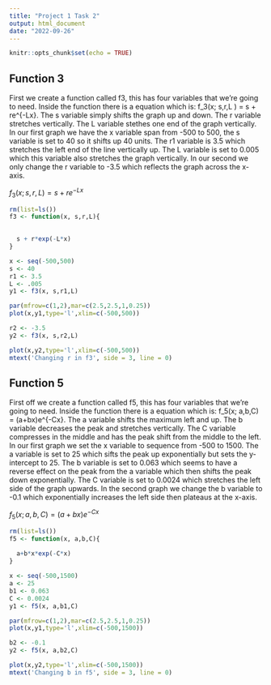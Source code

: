 ```yaml
---
title: "Project 1 Task 2"
output: html_document
date: "2022-09-26"
---
```


```r
knitr::opts_chunk$set(echo = TRUE)
```

## Function 3

First we create a function called f3, this has four variables that we're going to need. Inside the function there is a equation which is:
f_3(x; s,r,L ) = s + re^{-Lx}. The s variable simply shifts the graph up and down. The r variable stretches vertically. The L variable stethes one end of the graph vertically. In our first graph we have the x variable span from -500 to 500, the s variable is set to 40 so it shifts up 40 units. The r1 variable is 3.5 which stretches the left end of the line vertically up. The L variable is set to 0.005 which this variable also stretches the graph vertically. In our second we only change the r variable to -3.5 which reflects the graph across the x-axis.

$f_3(x; s,r,L ) = s + re^{-Lx}$
```r
rm(list=ls())
f3 <- function(x, s,r,L){

  
  s + r*exp(-L*x)
}

x <- seq(-500,500)
s <- 40
r1 <- 3.5
L <- .005
y1 <- f3(x, s,r1,L)

par(mfrow=c(1,2),mar=c(2.5,2.5,1,0.25))
plot(x,y1,type='l',xlim=c(-500,500))

r2 <- -3.5
y2 <- f3(x, s,r2,L)

plot(x,y2,type='l',xlim=c(-500,500))
mtext('Changing r in f3', side = 3, line = 0)
```


## Function 5

First off we create a function called f5, this has four variables that we're going to need. Inside the function there is a equation which is: f_5(x; a,b,C) = (a+bx)e^{-Cx}. The a variable shifts the maximum left and up. The b variable decreases the peak and stretches vertically. The C variable compresses in the middle and has the peak shift from the middle to the left. In our first graph we set the x variable to sequence from -500 to 1500. The a variable is set to 25 which sifts the peak up exponentially but sets the y-intercept to 25. The b variable is set to 0.063 which seems to have a reverse effect on the peak from the a variable which then shifts the peak down exponentially. The C variable is set to 0.0024 which stretches the left side of the graph upwards. In the second graph we change the b variable to -0.1 which exponentially increases the left side then plateaus at the x-axis.

$f_5(x; a,b,C) = (a+bx)e^{-Cx}$
```r
rm(list=ls())
f5 <- function(x, a,b,C){
  
  a+b*x*exp(-C*x)
}

x <- seq(-500,1500)
a <- 25
b1 <- 0.063
C <- 0.0024
y1 <- f5(x, a,b1,C)

par(mfrow=c(1,2),mar=c(2.5,2.5,1,0.25))
plot(x,y1,type='l',xlim=c(-500,1500))

b2 <- -0.1
y2 <- f5(x, a,b2,C)

plot(x,y2,type='l',xlim=c(-500,1500))
mtext('Changing b in f5', side = 3, line = 0)
```